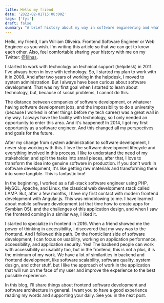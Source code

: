 ```yaml
---
title: Hello my friend
date: '2022-02-01T15:00:00Z'
tags: ['fyi']
draft: false
summary: "A brief history about my way in software engineering and what I'll talk about in this blog. Welcome!"
---
```


Hello, my friend, I am William Oliveira. Frontend Software Engineer or Web Engineer as you wish. I'm writing this article so that we can get to know each other. Also, feel comfortable sharing your history with me on my Twitter: [@1ilhas](https://twitter.com/1ilhas).

I started to work with technology on technical support (helpdesk) in 2011. I've always been in love with technology. So, I started my plan to work with it in 2008. And after two years of working in the helpdesk, I moved to system administration. But I always have been curious about software development. That was my first goal when I started to learn about technology, but, because of social problems, I cannot do this.

The distance between companies of software development, or whatever having software development jobs, and the impossibility to do a university (because I worked in other things before my tech career) was a great wall in my way. I always have the facility with technology, so I only needed an opportunity to enter this area. And it's happened! In 2014, I got my first opportunity as a software engineer. And this changed all my perspectives and goals for the future.

After my change from system administration to software development, I never stop working with this. I love the software development lifecycle and everything involved in this process. I like to understand the need of my stakeholder, and split the tasks into small pieces, after that, I love to transform the idea into genuine software in production. If you don't work in software development, it's like getting raw materials and transforming them into some tangible. This is fantastic bro!

In the beginning, I worked as a full-stack software engineer using PHP, MySQL, Apache, and Linux, the classical web development stack called LAMP. But, after a few months, I have my first contact with modern frontend development with Angular.js. This was mindblowing to me. I have learned about mobile software development (at that time how to create apps for Symbian OS), and the challenges of this application design, and when I saw the frontend coming in a similar way, I liked it.

I started to specialize in frontend in 2016. When a friend showed me the power of thinking in accessibility, I discovered that my way was to the frontend. And I followed this path. On the front/client side of software development, I can focus on usability, working on application performance, accessibility, and application security. Yes! The backend people can work with accessibility or usability too, but in the frontend, this is not a plus, it is the minimum of my work. We have a lot of similarities in backend and frontend development, like software scalability, software quality, system design, and other stuff, but I like the approach of work in the application that will run on the face of my user and improve the experience to the best possible experience.

In this blog, I'll share things about frontend software development and software architecture in general. I want you to have a good experience reading my words and supporting your daily. See you in the next post.
